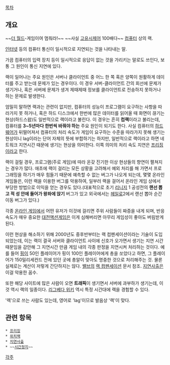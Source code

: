 [[목차]]
== 개요 ==
~~[[더 월드]]-게임이여 멈춰라!~~ ~~사실 [[고유시제어]] 100배다~~
[[컴퓨터]] 상의 랙.

[[인터넷]] 등의 컴퓨터 통신이 일시적으로 지연되는 것을 나타내는 말.

가끔 컴퓨터의 입력 장치 등이 일시적으로 응답이 없는 것을 가리키는 말로도 쓰인다, 보통 그 원인이 통신 지연에 있다.

랙이 일어나는 주요 원인은 서버나 클라이언트 중 어느 한 쪽 혹은 양쪽이 원활하게 데이터를 주고 받는데 문제가 있는 경우이다. 이 경우 서버-클라이언트 간의 회선에 문제가 생기거나, 혹은 서버에 문제가 생겨 제때제때 정보를 클라이언트로 전송하지 못하거나 하는 문제로 발생한다.

엄밀히 말하면 랙과는 관련이 없지만, 컴퓨터의 성능이 프로그램이 요구하는 사항을 따라가지 못 하거나, 혹은 하드 디스크에서 한번에 많은 데이터를 읽어올 때 화면이 끊기는 현상(하드스왑)도 일반적으로 랙이라고 불린다. 이 경우는 흔히 '''컴랙'''이라고 불리는데, 컴퓨터를 '''3~5년마다 한번씩 바꿔야 하는''' 주요 원인이 되기도 한다. 사실 컴퓨터의 [[하드웨어]]가 뒤떨어져서 컴퓨터의 처리 속도가 게임이 요구하는 수준을 따라가지 못해 생기는 현상이니 lag이라는 단어 자체의 뜻에 부합하기는 하지만, 일반적으로 랙이라고 하면 네트워크 지연시간 때문에 생기는 현상을 의미한다. 이쪽 의미의 처리 속도 지연은 [[프리징]]이라고 한다.

랙이 걸릴 경우, 프로그램(주로 게임)에 따라 온갖 진기한 이상 현상들의 향연이 펼쳐지는 경우가 많다. 애초에 랙이 걸리는 모든 상황을 고려해서 예외 처리를 해 가면서 프로그래밍을 하기가 매우 힘들기 때문에 예측할 수 없는 버그가 나오게 되는데, 몇몇 온라인 게임들은, 이런 랙을 이용한 버그를 악용하여, 일부러 랙을 걸어서 온라인 게임 상에서 부당한 방법으로 이익을 얻는 경우도 있다.(대표적으로 초기 [[리니지]] 1 공성전의 '''랜선 뽑고 적 성 안에 들어가 왕좌에 앉기''' 버그가 있고 외국에서는 [[헤일로]]2에서 랜선 뽑아 순간 이동 버그가 있다.)

각종 [[온라인 게임]]에서 어떤 유저가 이것에 걸리면 주위 사람들이 짜증을 내게 되며, 반응속도가 매우 중요한 [[대전액션게임]]은 이게 심해버리면 아무리 게임성이 좋아도 버림받게 된다.

이런 현상을 해소하기 위해 2000년도 중후반부터는 랙 컴펜세이션이라는 기술이 도입되었는데, 이는 랙이 결국 서버와 클라이언트 사이에 신호가 오가면서 생기는 지연 시간 때문임을 감안해 그 지연시간 만큼 게임 내의 각종 판정을 지연시켜 처리하는 것이다. 예를 들어 [[핑]]이 50인 플레이어가 핑이 100인 플레이어에게 총을 쏘았다고 하면, 그 플레이어가 150밀리세컨드 전에 있던 곳에 총알이 맞아도 명중한 것으로 처리해주는 것. 물론 실제로는 계산이 저렇게 간단하지는 않다. [[밸브]]의 [https://developer.valvesoftware.com/wiki/Lag_compensation 랙 컴펜세이션] 문서 참조. [[지연사출]]은 이걸 악용한 꼼수.

또한 해당 사이트에 많은 사람이 오면 '''트래픽'''이 생기면서 서버에 과부하가 생기는데, 이것 역시 랙의 일종이다. [[리그베다 위키]] 역시 특정 시간대에 랙을 경험할 수 있다.

'렉'으로 쓰는 사람도 있는데, 영어로 'lag'이므로 발음상 '랙'이 맞다.

== 관련 항목 ==
 * [[프리징]]
 * [[위치랙]]
 * [[지연사출]]
 * ~~[[시간정지]]~~
[[각주]]
